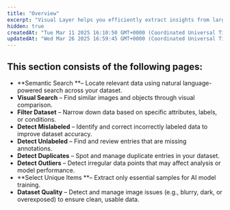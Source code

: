 ```yaml
---
title: "Overview"
excerpt: "Visual Layer helps you efficiently extract insights from large-scale, unstructured datasets using intuitive search, filtering, and quality tools."
hidden: true
createdAt: "Tue Mar 11 2025 16:10:50 GMT+0000 (Coordinated Universal Time)"
updatedAt: "Wed Mar 26 2025 16:59:45 GMT+0000 (Coordinated Universal Time)"
---
```

## This section consists of the following pages:

- **Semantic Search **– Locate relevant data using natural language-powered search across your dataset.
- **Visual Search** – Find similar images and objects through visual comparison.
- **Filter Dataset** – Narrow down data based on specific attributes, labels, or conditions.
- **Detect Mislabeled** – Identify and correct incorrectly labeled data to improve dataset accuracy.
- **Detect Unlabeled** – Find and review entries that are missing annotations.
- **Detect Duplicates** – Spot and manage duplicate entries in your dataset.
- **Detect Outliers** – Detect irregular data points that may affect analysis or model performance.
- **Select Unique Items **– Extract only essential samples for AI model training.
- **Dataset Quality** – Detect and manage image issues (e.g., blurry, dark, or overexposed) to ensure clean, usable data.
